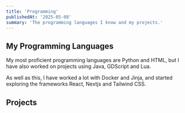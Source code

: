 ```yaml
---
title: 'Programming'
publishedAt: '2025-05-08'
summary: 'The programming languages I know and my projects.'
---
```


## My Programming Languages
My most proficient programming languages are Python and HTML, but I have also worked on projects using Java, GDScript and Lua.

As well as this, I have worked a lot with Docker and Jinja, and started exploring the frameworks React, Nextjs and Tailwind CSS.

## Projects
